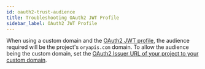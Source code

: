 ```yaml
---
id: oauth2-trust-audience
title: Troubleshooting OAuth2 JWT Profile
sidebar_label: OAuth2 JWT Profile
---
```


When using a custom domain and the [OAuth2 JWT profile](../hydra/guides/jwt.mdx), the audience required will be the project's
`oryapis.com` domain. To allow the audience being the custom domain, set the
[OAuth2 Issuer URL of your project to your custom domain](../oauth2-oidc/issuer-url.mdx).
